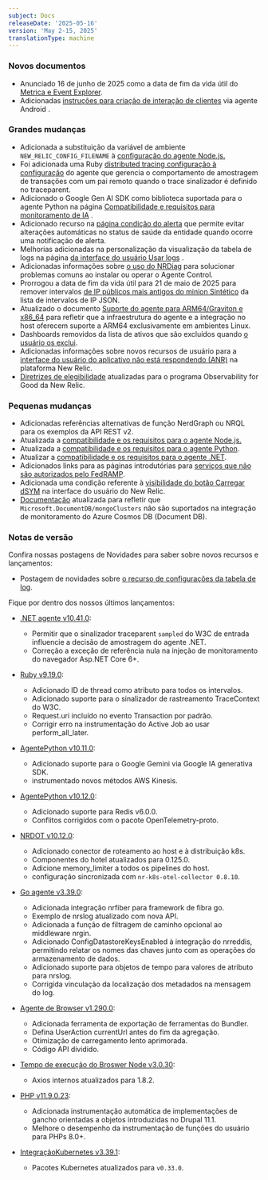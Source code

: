 ```yaml
---
subject: Docs
releaseDate: '2025-05-16'
version: 'May 2-15, 2025'
translationType: machine
---
```


### Novos documentos

* Anunciado 16 de junho de 2025 como a data de fim da vida útil do [Metrica e Event Explorer](/eol/2025/05/metrics-and-event-explorer/).
* Adicionadas [instruções para criação de interação de clientes](/docs/mobile-monitoring/new-relic-mobile-android/install-configure/android-agent-custom-Interaction/) via agente Android .

### Grandes mudanças

* Adicionada a substituição da variável de ambiente `NEW_RELIC_CONFIG_FILENAME` à [configuração do agente Node.js.](/docs/apm/agents/nodejs-agent/installation-configuration/nodejs-agent-configuration/#filename)
* Foi adicionada uma Ruby [distributed tracing configuração à configuração](/docs/apm/agents/ruby-agent/configuration/ruby-agent-configuration/#distributed_tracing-sampler-remote_parent_sampled) do agente que gerencia o comportamento de amostragem de transações com um pai remoto quando o trace sinalizador é definido no traceparent.
* Adicionado o Google Gen AI SDK como biblioteca suportada para o agente Python na página [Compatibilidade e requisitos para monitoramento de IA](/docs/ai-monitoring/compatibility-requirements-ai-monitoring/) .
* Adicionado recurso na [página condição do alerta](/docs/alerts/create-alert/create-alert-condition/alert-conditions/#disable-health-status-reporting) que permite evitar alterações automáticas no status de saúde da entidade quando ocorre uma notificação de alerta.
* Melhorias adicionadas na personalização da visualização da tabela de logs na página [da interface do usuário Usar logs](/docs/logs/ui-data/use-logs-ui/#customizable-table-views) .
* Adicionadas informações sobre [o uso do NRDiag](/docs/new-relic-control/agent-control/troubleshooting/#nrdiag) para solucionar problemas comuns ao instalar ou operar o Agente Control.
* Prorrogou a data de fim da vida útil para 21 de maio de 2025 para remover intervalos [de IP públicos mais antigos do minion Sintético](/docs/synthetics/synthetic-monitoring/administration/synthetic-public-minion-ips/#dynamic-ip-addresses) da lista de intervalos de IP JSON.
* Atualizado o documento [Suporte do agente para ARM64/Graviton e x86\_64](/docs/apm/agents/manage-apm-agents/configuration/support-arm-graviton-x86-64/) para refletir que a infraestrutura do agente e a integração no host oferecem suporte a ARM64 exclusivamente em ambientes Linux.
* Dashboards removidos da lista de ativos que são excluídos quando [o usuário os exclui](/docs/accounts/accounts-billing/new-relic-one-user-management/user-management-ui-and-tasks/#delete-users).
* Adicionadas informações sobre novos recursos de usuário para a [interface do usuário do aplicativo não está respondendo (ANR)](/docs/mobile-monitoring/mobile-monitoring-ui/application-not-responding/#view-anr-new-relic) na plataforma New Relic.
* [Diretrizes de elegibilidade](/docs/accounts/accounts-billing/new-relic-one-pricing-billing/eligibility-guidelines-new-relic-nonprofit-program/#exceptions) atualizadas para o programa Observability for Good da New Relic.

### Pequenas mudanças

* Adicionadas referências alternativas de função NerdGraph ou NRQL para os exemplos da API REST v2.
* Atualizada a [compatibilidade e os requisitos para o agente Node.js.](/docs/apm/agents/nodejs-agent/getting-started/compatibility-requirements-nodejs-agent/)
* Atualizada a [compatibilidade e os requisitos para o agente Python](/docs/apm/agents/python-agent/getting-started/compatibility-requirements-python-agent/).
* Atualizar a [compatibilidade e os requisitos para o agente .NET](/docs/apm/agents/net-agent/getting-started/net-agent-compatibility-requirements/).
* Adicionados links para as páginas introdutórias para [serviços que não são autorizados pelo FedRAMP](/docs/security/security-privacy/compliance/certificates-standards-regulations/fedramp/#not-scope).
* Adicionada uma condição referente à [visibilidade do botão Carregar dSYM](/docs/mobile-monitoring/new-relic-mobile-ios/configuration/upload-dsyms-bitcode-apps/#mobile-ui) na interface do usuário do New Relic.
* [Documentação](/docs/infrastructure/microsoft-azure-integrations/azure-integrations-list/azure-cosmos-db-document-db-monitoring-integration/#metric-data) atualizada para refletir que `Microsoft.DocumentDB/mongoClusters` não são suportados na integração de monitoramento do Azure Cosmos DB (Document DB).

### Notas de versão

Confira nossas postagens de Novidades para saber sobre novos recursos e lançamentos:

* Postagem de novidades sobre [o recurso de configurações da tabela de log](/whats-new/2025/05/whats-new-05-06-log-table-settings/).

Fique por dentro dos nossos últimos lançamentos:

* [.NET agente v10.41.0](/docs/release-notes/agent-release-notes/net-release-notes/net-agent-10-41-0/):

  * Permitir que o sinalizador traceparent `sampled` do W3C de entrada influencie a decisão de amostragem do agente .NET.
  * Correção a exceção de referência nula na injeção de monitoramento do navegador Asp.NET Core 6+.

* [Ruby v9.19.0](/docs/release-notes/agent-release-notes/ruby-release-notes/ruby-agent-9-19-0/):

  * Adicionado ID de thread como atributo para todos os intervalos.
  * Adicionado suporte para o sinalizador de rastreamento TraceContext do W3C.
  * Request.uri incluído no evento Transaction por padrão.
  * Corrigir erro na instrumentação do Active Job ao usar perform\_all\_later.

* [AgentePython v10.11.0](/docs/release-notes/agent-release-notes/python-release-notes/python-agent-101100/):

  * Adicionado suporte para o Google Gemini via Google IA generativa SDK.
  * instrumentado novos métodos AWS Kinesis.

* [AgentePython v10.12.0](/docs/release-notes/agent-release-notes/python-release-notes/python-agent-101200/):

  * Adicionado suporte para Redis v6.0.0.
  * Conflitos corrigidos com o pacote OpenTelemetry-proto.

* [NRDOT v10.12.0](/docs/release-notes/nrdot-release-notes/nrdot-2025-05-06/):

  * Adicionado conector de roteamento ao host e à distribuição k8s.
  * Componentes do hotel atualizados para 0.125.0.
  * Adicione memory\_limiter a todos os pipelines do host.
  * configuração sincronizada com `nr-k8s-otel-collector 0.8.10`.

* [Go agente v3.39.0](/docs/release-notes/agent-release-notes/go-release-notes/go-agent-3-39-0/):

  * Adicionada integração nrfiber para framework de fibra go.
  * Exemplo de nrslog atualizado com nova API.
  * Adicionada a função de filtragem de caminho opcional ao middleware nrgin.
  * Adicionado ConfigDatastoreKeysEnabled à integração do nrreddis, permitindo relatar os nomes das chaves junto com as operações do armazenamento de dados.
  * Adicionado suporte para objetos de tempo para valores de atributo para nrslog.
  * Corrigida vinculação da localização dos metadados na mensagem do log.

* [Agente de Browser v1.290.0](/docs/release-notes/new-relic-browser-release-notes/browser-agent-release-notes/browser-agent-v1.290.0/):

  * Adicionada ferramenta de exportação de ferramentas do Bundler.
  * Defina UserAction currentUrl antes do fim da agregação.
  * Otimização de carregamento lento aprimorada.
  * Código API dividido.

* [Tempo de execução do Broswer Node v3.0.30](/docs/release-notes/synthetics-release-notes/node-browser-runtime-release-notes/node-browser-runtime-3.0.30/):

  * Axios internos atualizados para 1.8.2.

* [PHP v11.9.0.23](/docs/release-notes/agent-release-notes/php-release-notes/php-agent-11-9-0-23/):

  * Adicionada instrumentação automática de implementações de gancho orientadas a objetos introduzidas no Drupal 11.1.
  * Melhore o desempenho da instrumentação de funções do usuário para PHPs 8.0+.

* [IntegraçãoKubernetes v3.39.1](/docs/release-notes/infrastructure-release-notes/kubernetes-integration-release-notes/kubernetes-integration-3-39-1/):

  * Pacotes Kubernetes atualizados para `v0.33.0`.